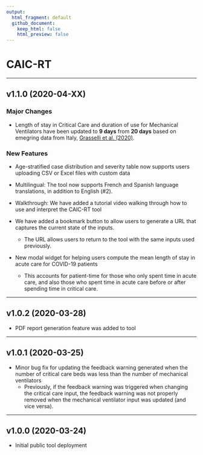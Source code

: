 ```yaml
---
output: 
  html_fragment: default
  github_document: 
    keep_html: false
    html_preview: false
---
```


# CAIC-RT

---

## v1.1.0 (2020-04-XX)

### Major Changes

- Length of stay in Critical Care and duration of use for Mechanical Ventilators have been updated to __9 days__ from __20 days__ based on emegring data from Italy, [Grasselli et al. (2020)](https://jamanetwork.com/journals/jama/fullarticle/2764365?utm_source=twitter).

### New Features

- Age-stratified case distribution and severity table now supports users uploading CSV or Excel files with custom data

- Multilingual: The tool now supports French and Spanish language translations, in addition to English (#2).

- Walkthrough: We have added a tutorial video walking through how to use and interpret the CAIC-RT tool

- We have added a bookmark button to allow users to generate a URL that captures the current state of the inputs.
  + The URL allows users to return to the tool with the same inputs used previously.

- New modal widget for helping users compute the mean length of stay in acute care for COVID-19 patients
  + This accounts for patient-time for those who only spent time in acute care, and also those who spent time in acute care before or after spending time in critical care.

---

## v1.0.2 (2020-03-28)

- PDF report generation feature was added to tool

---

## v1.0.1 (2020-03-25)

- Minor bug fix for updating the feedback warning generated when the number of critical care beds was less than the number of mechanical ventilators
  + Previously, if the feedback warning was triggered when changing the critical care input, the feedback warning was not properly removed when the mechanical ventilator input was updated (and vice versa).

---

## v1.0.0 (2020-03-24)

- Initial public tool deployment
